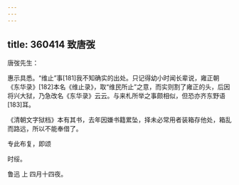 ```yaml
---
---
---
```

title: 360414 致唐弢
---




唐弢先生：

惠示具悉。“维止”事[181]我不知确实的出处。只记得幼小时闻长辈说，雍正朝《东华录》[182]本名《维止录》，取“维民所止”之意，而实则割了雍正的头，后因将兴大狱，乃急改名《东华录》云云。与来札所举之事颇相似，但恐亦齐东野语[183]耳。

《清朝文字狱档》本有其书，去年因嫌书籍累坠，择未必常用者装箱存他处，箱乱而路远，所以不能奉借了。

专此布复，即颂

时绥。

鲁迅 上 四月十四夜。